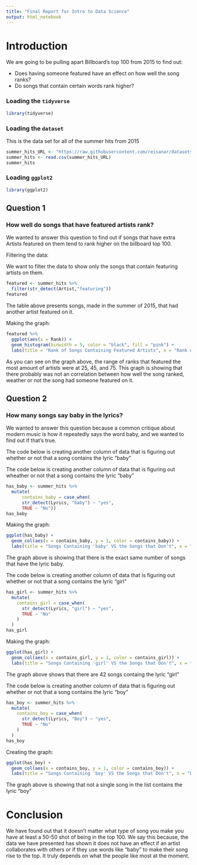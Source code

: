 ```yaml
---
title: "Final Report for Intro to Data Science"
output: html_notebook
---
```



# Introduction

We are going to be pulling apart Billboard's top 100 from 2015 to find out:

- Does having someone featured have an effect on how well the song ranks?
- Do songs that contain certain words rank higher?


### Loading the `tidyverse` 

```r
library(tidyverse)
```


### Loading the `dataset`

This is the data set for all of the summer hits from 2015

```r
summer_hits_URL <- "https://raw.githubusercontent.com/reisanar/datasets/master/BB_top100_2015.csv"
summer_hits <- read.csv(summer_hits_URL)
summer_hits
```



### Loading `ggplot2`

```r
library(ggplot2)
```





## Question 1

### How well do songs that have featured  artists rank?

We wanted to answer this question to find out if songs that have extra Artists featured on them tend to rank higher on the billboard top 100. 

Filtering the data:

We want to filter the data to show only the songs that contain featuring artists on them. 

```r
featured <- summer_hits %>%
  filter(str_detect(Artist,"featuring"))
featured
```
The table above presents songs, made in the summer of 2015, that had another artist featured on it. 


Making the graph:

```r
featured %>% 
  ggplot(aes(x = Rank)) +
  geom_histogram(binwidth = 5, color = "black", fill = "pink") +
  labs(title = "Rank of Songs Containing Featured Artists", x = "Rank of song (out of 100)", y = "Count of Songs")
```

As you can see on the graph above, the range of ranks that featured the most amount of artists were at 25, 45, and 75. This graph is showing that there probably was not an correlation between how well the song ranked, weather or not the song had someone featured on it. 



## Question 2

### How many songs say baby in the lyrics?

We wanted to answer this question because a common critique about modern music is how it repeatedly says the word baby, and we wanted to find out if that's true. 


The code below is creating another column of data that is figuring out whether or not that a song contains the lyric "baby"

The code below is creating another column of data that is figuring out wheather or not that a song contains the lyric "baby"


```r
has_baby <- summer_hits %>% 
  mutate(
      contains_baby = case_when(
      str_detect(Lyrics, "baby") ~ "yes", 
      TRUE ~ "No"))
has_baby
```


Making the graph:

```r
ggplot(has_baby) +
  geom_col(aes(x = contains_baby, y = 1, color = contains_baby)) +
  labs(title = "Songs Containing 'baby' VS the Songs that Don't", x = "Lyrics", y = "Number of Songs")
```

The graph above is showing that there is the exact same number of songs that have the lyric baby. 



The code below is creating another column of data that is figuring out whether or not that a song contains the lyric "girl"

```r
has_girl <- summer_hits %>% 
  mutate(
    contains_girl = case_when(
      str_detect(Lyrics, "girl") ~ "yes", 
      TRUE ~ "No"
    )
  ) 
has_girl
```

Making the graph:

```r
ggplot(has_girl) +
  geom_col(aes(x = contains_girl, y = 1, color = contains_girl)) +
  labs(title = "Songs Containing 'girl' VS the Songs that Don't", x = "Lyrics", y = "Number of Songs")
```

The graph above shows that there are 42 songs  containg the lyric "girl"



The code below is creating another column of data that is figuring out whether or not that a song contains the lyric "boy"

```r
has_boy <- summer_hits %>% 
  mutate(
    contains_boy = case_when(
      str_detect(Lyrics, "Boy") ~ "yes", 
      TRUE ~ "No"
    )
  ) 
has_boy
```

Creating the graph:

```r
ggplot(has_boy) +
  geom_col(aes(x = contains_boy, y = 1, color = contains_boy)) +
  labs(title = "Songs Containing 'boy' VS the Songs that Don't", x = "Lyrics", y = "Number of Songs")
```
The graph above is showing that not a single song in the list contains the lyric "boy"




# Conclusion

We have found out that it doesn’t matter what type of song you make you have at least a 50-50 shot of being in the top 100. We say this because, the data we have presented has shown it does not have an effect if an artist collaborates with others or if they use words like “baby” to make their song rise to the top. It truly depends on what the people like most at the moment. 


